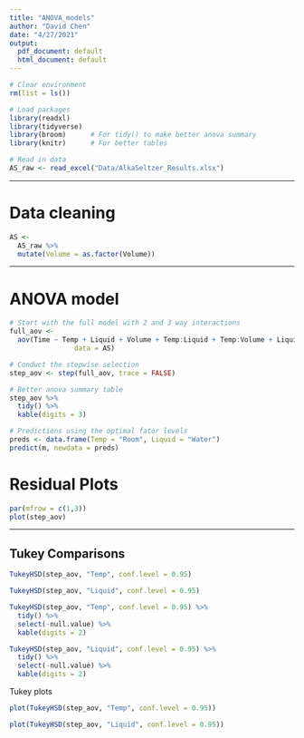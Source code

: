 ```yaml
---
title: "ANOVA_models"
author: "David Chen"
date: "4/27/2021"
output:
  pdf_document: default
  html_document: default
---
```


```r
# Clear environment
rm(list = ls())

# Load packages
library(readxl)
library(tidyverse)   
library(broom)      # For tidy() to make better anova summary
library(knitr)      # For better tables

# Read in data
AS_raw <- read_excel("Data/AlkaSeltzer_Results.xlsx")
```

---

# Data cleaning

```r
AS <-
  AS_raw %>%
  mutate(Volume = as.factor(Volume))
```

---


# ANOVA model

```r
# Start with the full model with 2 and 3 way interactions
full_aov <- 
  aov(Time ~ Temp + Liquid + Volume + Temp:Liquid + Temp:Volume + Liquid:Volume + Temp:Liquid:Volume, 
                data = AS)

# Conduct the stepwise selection
step_aov <- step(full_aov, trace = FALSE)
```


```r
# Better anova summary table
step_aov %>%
  tidy() %>%
  kable(digits = 3)
```


```r
# Predictions using the optimal fator levels
preds <- data.frame(Temp = "Room", Liquid = "Water")
predict(m, newdata = preds)

```



# Residual Plots
```r
par(mfrow = c(1,3))
plot(step_aov)

```



---

## Tukey Comparisons

```r
TukeyHSD(step_aov, "Temp", conf.level = 0.95) 

TukeyHSD(step_aov, "Liquid", conf.level = 0.95)
```

```r
TukeyHSD(step_aov, "Temp", conf.level = 0.95) %>%
  tidy() %>%
  select(-null.value) %>%
  kable(digits = 2) 

TukeyHSD(step_aov, "Liquid", conf.level = 0.95) %>%
  tidy() %>%
  select(-null.value) %>%
  kable(digits = 2)
```





Tukey plots

```r
plot(TukeyHSD(step_aov, "Temp", conf.level = 0.95)) 

plot(TukeyHSD(step_aov, "Liquid", conf.level = 0.95))
```




